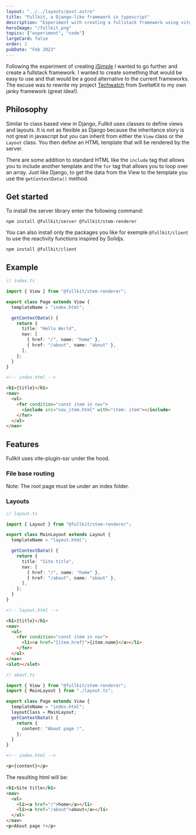 ```yaml
---
layout: "../../layouts/post.astro"
title: "Fullkit, a Django-like framework in typescript"
description: "Experiment with creating a fullstack framework using vite-plugin-ssr."
heroImage: "/fullkit.png"
topics: ["experiment", "code"]
largeCard: false
order: 2
pubDate: "Feb 2023"
---
```


Following the experiment of creating [jSimple](/projects/jsimple) I wanted to go further and create a fullstack framework. I wanted to create something that would be easy to use and that would be a good alternative to the current frameworks. The excuse was to rewrite my project [Techwatch](/projects/techwatch) from SvelteKit to my own janky framework (great idea!).

## Philosophy

Similar to class based view in Django, Fullkit uses classes to define views and layouts. It is not as flexible as Django because the inheritance story is not great in javascript but you can inherit from either the `View` class or the `Layout` class. You then define an HTML template that will be rendered by the server.

There are some addition to standard HTML like the `include` tag that allows you to include another template and the `for` tag that allows you to loop over an array. Just like Django, to get the data from the View to the template you use the `getContextData()` method.

## Get started

To install the server library enter the following command:

```
npm install @fullkit/server @fullkit/stem-renderer
```

You can also install only the packages you like for exemple `@fullkit/client` to use the reactivity functions inspired by Solidjs.

```
npm install @fullkit/client
```

## Example

```typescript
// index.ts

import { View } from "@fullkit/stem-renderer";

export class Page extends View {
  templateName = "index.html";

  getContextData() {
    return {
      title: "Hello World",
      nav: [
        { href: "/", name: "home" },
        { href: "/about", name: "about" },
      ],
    };
  }
}
```

```html
<!-- index.html -->

<h1>{title}</h1>
<nav>
  <ul>
    <for condition="const item in nav">
      <include src="nav_item.html" with="item: item"></include>
    </for>
  </ul>
</nav>
```

## Features

Fullkit uses vite-plugin-ssr under the hood.

### File base routing

Note: The root page must be under an index folder.

### Layouts

```typescript
// layout.ts

import { Layout } from "@fullkit/stem-renderer";

export class MainLayout extends Layout {
  templateName = "layout.html";

  getContextData() {
    return {
      title: "Site title",
      nav: [
        { href: "/", name: "home" },
        { href: "/about", name: "about" },
      ],
    };
  }
}
```

```html
<!-- layout.html -->

<h1>{title}</h1>
<nav>
  <ul>
    <for condition="const item in nav">
      <li><a href="{item.href}">{item.name}</a></li>
    </for>
  </ul>
</nav>
<slot></slot>
```

```typescript
// about.ts

import { View } from "@fullkit/stem-renderer";
import { MainLayout } from "./layout.ts";

export class Page extends View {
  templateName = "index.html";
  layoutClass = MainLayout;
  getContextData() {
    return {
      content: "About page !",
    };
  }
}
```

```html
<!-- index.html -->

<p>{content}</p>
```

The resulting html will be:

```html
<h1>Site title</h1>
<nav>
  <ul>
    <li><a href="/">home</a></li>
    <li><a href="/about">about</a></li>
  </ul>
</nav>
<p>About page !</p>
```
